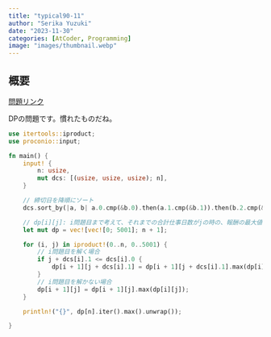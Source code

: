 ```yaml
---
title: "typical90-11"
author: "Serika Yuzuki"
date: "2023-11-30"
categories: [AtCoder, Programming]
image: "images/thumbnail.webp"
---
```


## 概要

[問題リンク](https://atcoder.jp/contests/typical90/tasks/typical90_k)

DPの問題です。慣れたものだね。

```rust
use itertools::iproduct;
use proconio::input;

fn main() {
    input! {
        n: usize,
        mut dcs: [(usize, usize, usize); n],
    }

    // 締切日を降順にソート
    dcs.sort_by(|a, b| a.0.cmp(&b.0).then(a.1.cmp(&b.1)).then(b.2.cmp(&a.2)));

    // dp[i][j]: i問題目まで考えて、それまでの合計仕事日数がjの時の、報酬の最大値
    let mut dp = vec![vec![0; 5001]; n + 1];

    for (i, j) in iproduct!(0..n, 0..5001) {
        // i問題目を解く場合
        if j + dcs[i].1 <= dcs[i].0 {
            dp[i + 1][j + dcs[i].1] = dp[i + 1][j + dcs[i].1].max(dp[i][j] + dcs[i].2);
        }
        // i問題目を解かない場合
        dp[i + 1][j] = dp[i + 1][j].max(dp[i][j]);
    }

    println!("{}", dp[n].iter().max().unwrap());

}


```